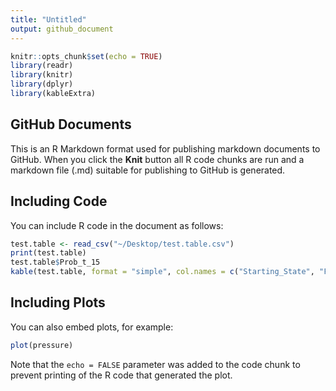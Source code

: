 ```yaml
---
title: "Untitled"
output: github_document
---
```


```r
knitr::opts_chunk$set(echo = TRUE)
library(readr)
library(knitr)
library(dplyr)
library(kableExtra)
```

## GitHub Documents

This is an R Markdown format used for publishing markdown documents to GitHub. When you click the **Knit** button all R code chunks are run and a markdown file (.md) suitable for publishing to GitHub is generated.

## Including Code

You can include R code in the document as follows:

```r
test.table <- read_csv("~/Desktop/test.table.csv")
print(test.table)
test.table$Prob_t_15
kable(test.table, format = "simple", col.names = c("Starting_State", "First_Event", "Distribution", "Parameters_Estimate", "Total_Probability", "Probability_at_t = 15", "Median_Time_To_Event", "25th%_Time", "75th%_Time"), align = "c")  

```

## Including Plots

You can also embed plots, for example:

```r
plot(pressure)
```

Note that the `echo = FALSE` parameter was added to the code chunk to prevent printing of the R code that generated the plot.
